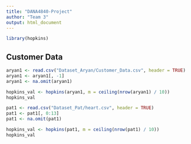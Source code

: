```yaml
---
title: "DANA4840-Project"
author: "Team 3"
output: html_document
---
```


```r
library(hopkins)
```

## Customer Data
```r
aryan1 <- read.csv("Dataset_Aryan/Customer_Data.csv", header = TRUE)
aryan1 <- aryan1[, -1]
aryan1 <- na.omit(aryan1)

hopkins_val <- hopkins(aryan1, m = ceiling(nrow(aryan1) / 10))
hopkins_val
```


```r
pat1 <- read.csv("Dataset_Pat/heart.csv", header = TRUE)
pat1 <- pat1[, 0:13]
pat1 <- na.omit(pat1)

hopkins_val <- hopkins(pat1, m = ceiling(nrow(pat1) / 10))
hopkins_val
```
